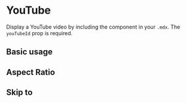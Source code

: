 

<Meta title="Components/YouTube" component={YouTube} />

# YouTube

Display a YouTube video by including the component in your `.mdx`. The `youTubeId` prop is required.

<Props of={YouTube} />

## Basic usage

<Preview>
  <YouTube youTubeId="WUgvvPRH7Oc" />
</Preview>

## Aspect Ratio

<Preview>
  <YouTube youTubeId="mM5_T-F1Yn4" aspectRatio="4:3" />
</Preview>

## Skip to

<Preview>
  <YouTube youTubeId="PS2784YfPpw" skipTo={{ h: 0, m: 38, s: 44 }} />
</Preview>
